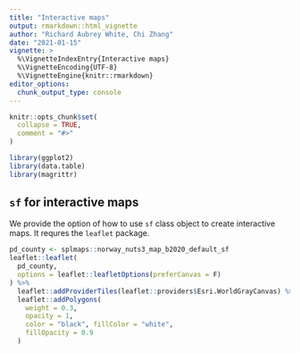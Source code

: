 ```yaml
---
title: "Interactive maps"
output: rmarkdown::html_vignette
author: "Richard Aubrey White, Chi Zhang"
date: "2021-01-15"
vignette: >
  %\VignetteIndexEntry{Interactive maps}
  %\VignetteEncoding{UTF-8}
  %\VignetteEngine{knitr::rmarkdown}
editor_options: 
  chunk_output_type: console
---
```


```r
knitr::opts_chunk$set(
  collapse = TRUE,
  comment = "#>"
)
```


```r
library(ggplot2)
library(data.table)
library(magrittr)
```


## `sf` for interactive maps

We provide the option of how to use `sf` class object to create interactive maps. It requres the `leaflet` package. 

```r
pd_county <- splmaps::norway_nuts3_map_b2020_default_sf
leaflet::leaflet(
  pd_county,
  options = leaflet::leafletOptions(preferCanvas = F)
) %>%
  leaflet::addProviderTiles(leaflet::providers$Esri.WorldGrayCanvas) %>%
  leaflet::addPolygons(
    weight = 0.3,
    opacity = 1,
    color = "black", fillColor = "white",
    fillOpacity = 0.9
  )
```

